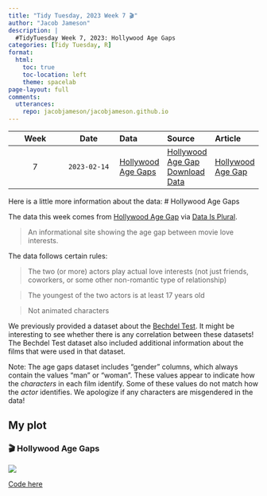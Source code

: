 ```yaml
---
title: "Tidy Tuesday, 2023 Week 7 🎬"
author: "Jacob Jameson"
description: |
  #TidyTuesday Week 7, 2023: Hollywood Age Gaps
categories: [Tidy Tuesday, R]
format:
  html:
    toc: true
    toc-location: left
    theme: spacelab  
page-layout: full
comments:
  utterances:
    repo: jacobjameson/jacobjameson.github.io
---
```



| Week | Date | Data | Source | Article
| :---: | :---: | :--- | :--- | :---|
| 7 | `2023-02-14` | [Hollywood Age Gaps](2023-02-14/readme.md) | [Hollywood Age Gap Download Data](https://hollywoodagegap.com/movies.csv) | [Hollywood Age Gap](https://hollywoodagegap.com/) |


Here is a little more information about the data:
# Hollywood Age Gaps

The data this week comes from [Hollywood Age Gap](https://hollywoodagegap.com/) via [Data Is Plural](https://www.data-is-plural.com/archive/2018-02-07-edition/).

> An informational site showing the age gap between movie love interests.

The data follows certain rules:

> The two (or more) actors play actual love interests (not just friends, coworkers, or some other non-romantic type of relationship)

> The youngest of the two actors is at least 17 years old

> Not animated characters

We previously provided a dataset about the [Bechdel Test](https://tidytues.day/2021/2021-03-09). It might be interesting to see whether there is any correlation between these datasets! The Bechdel Test dataset also included additional information about the films that were used in that dataset.

Note: The age gaps dataset includes "gender" columns, which always contain the values "man" or "woman". These values appear to indicate how the *characters* in each film identify. Some of these values do not match how the *actor* identifies. We apologize if any characters are misgendered in the data!


## My plot

### 🎬 Hollywood Age Gaps  

![](https://raw.githubusercontent.com/jacobjameson/TidyTuesday/main/2023/2023-02-14/w7.png)

[Code here](https://github.com/jacobjameson/TidyTuesday/blob/main/2023/2023-02-14/) 




